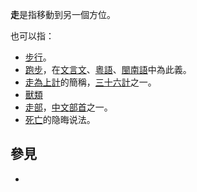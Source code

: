 '''走'''是指移動到另一個方位。

也可以指：
*[[步行|步行]]。
*[[跑步|跑步]]，在[[文言文|文言文]]、[[粵語|粵語]]、[[閩南語|閩南語]]中為此義。
*[[走為上計|走為上計]]的簡稱，[[三十六計|三十六計]]之一。
*[[獸類|獸類]]
*[[走部|走部]]，[[中文|中文]][[部首|部首]]之一。
*[[死亡|死亡]]的隐晦说法。

== 參見 ==
* {{Lookfrom}}

{{disambig|Z|cat=一字消歧義}}